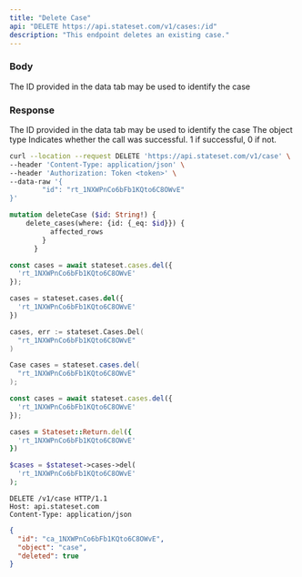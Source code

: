 ```yaml
---
title: "Delete Case"
api: "DELETE https://api.stateset.com/v1/cases:/id"
description: "This endpoint deletes an existing case."
---
```


### Body

<ParamField body="case_id" type="string">
  The ID provided in the data tab may be used to identify the case
</ParamField>

### Response

<ResponseField name="id" type="string">
  The ID provided in the data tab may be used to identify the case
</ResponseField>

<ResponseField name="object" type="string">
  The object type
</ResponseField>

<ResponseField name="success" type="number">
  Indicates whether the call was successful. 1 if successful, 0 if not.
</ResponseField>

<RequestExample>

```bash cURL
curl --location --request DELETE 'https://api.stateset.com/v1/case' \
--header 'Content-Type: application/json' \
--header 'Authorization: Token <token>' \
--data-raw '{
		"id": "rt_1NXWPnCo6bFb1KQto6C8OWvE"
}'
```

```graphQL GraphQL
mutation deleteCase ($id: String!) {
    delete_cases(where: {id: {_eq: $id}}) {
          affected_rows
        }
      }
```

```js Node.js
const cases = await stateset.cases.del({
  'rt_1NXWPnCo6bFb1KQto6C8OWvE'
});
```

```py Python
cases = stateset.cases.del({
  'rt_1NXWPnCo6bFb1KQto6C8OWvE'
})
```

```go Go
cases, err := stateset.Cases.Del(
  "rt_1NXWPnCo6bFb1KQto6C8OWvE"
)
```

```java Java
Case cases = stateset.cases.del(
  "rt_1NXWPnCo6bFb1KQto6C8OWvE"
);
```

```js Javascript
const cases = await stateset.cases.del({
  'rt_1NXWPnCo6bFb1KQto6C8OWvE'
});
```

```ruby Ruby
cases = Stateset::Return.del({
  'rt_1NXWPnCo6bFb1KQto6C8OWvE'
})
```

```php PHP
$cases = $stateset->cases->del(
  'rt_1NXWPnCo6bFb1KQto6C8OWvE'
);
```

```http HTTP
DELETE /v1/case HTTP/1.1
Host: api.stateset.com 
Content-Type: application/json
```

</RequestExample>

<ResponseExample>

```json Response
{
  "id": "ca_1NXWPnCo6bFb1KQto6C8OWvE",
  "object": "case",
  "deleted": true
}

```

</ResponseExample>
